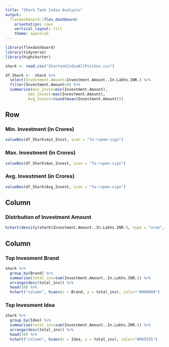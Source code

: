 ---
title: "Shark Tank India Analysis"
output: 
  flexdashboard::flex_dashboard:
    orientation: rows
    vertical_layout: fill
    theme: spacelab
---

```{r setup, include=FALSE, warning=FALSE, message=FALSE}
library(flexdashboard)
library(tidyverse)
library(highcharter)
```
```{r read}
shark <- read.csv("ShartankIndiaAllPitches.csv")
```
```{r}

df_Shark <-  shark %>% 
  select(Investment.Amount=Investment.Amount..In.Lakhs.INR.) %>% 
  filter(Investment.Amount>0) %>% 
  summarise(min_Invst=min(Investment.Amount), 
          max_Invest=max(Investment.Amount), 
          Avg_Invest=round(mean(Investment.Amount)))
```

Row
-----------------------------------------------------------------------

### Min. Investment (in Crores)

```{r}
valueBox(df_Shark$min_Invst, icon = "fa-rupee-sign")
```

### Max. Investment (in Crores)

```{r}
valueBox(df_Shark$max_Invest, icon = "fa-rupee-sign")
```

### Avg. Investment (in Crores)

```{r}
valueBox(df_Shark$Avg_Invest, icon = "fa-rupee-sign")
```

Column {data-width=350}
-----------------------------------------------------------------------

### Distrbution of Investment Amount

```{r}
hchart(density(shark$Investment.Amount..In.Lakhs.INR.), type = "area", color = "#B71C1C", name = "Amount")

```

Column {data-width=650}
-----------------------------------------------------------------------

### Top Invesment Brand

```{r}
shark %>% 
  group_by(Brand) %>% 
  summarise(total_inv=sum(Investment.Amount..In.Lakhs.INR.)) %>% 
  arrange(desc(total_inv)) %>% 
  head(10) %>% 
  hchart("column", hcaes(x = Brand, y = total_inv), color="#000000")
```

### Top Invesment Idea

```{r}
shark %>% 
  group_by(Idea) %>% 
  summarise(total_inv=sum(Investment.Amount..In.Lakhs.INR.)) %>% 
  arrange(desc(total_inv)) %>% 
  head(10) %>% 
  hchart("column", hcaes(x = Idea, y = total_inv), color="#065535")
```

